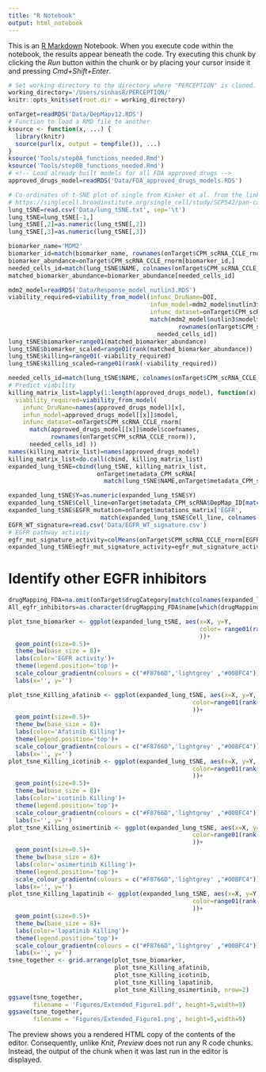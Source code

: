 ```yaml
---
title: "R Notebook"
output: html_notebook
---
```


This is an [R Markdown](http://rmarkdown.rstudio.com) Notebook. When you execute code within the notebook, the results appear beneath the code. 
Try executing this chunk by clicking the *Run* button within the chunk or by placing your cursor inside it and pressing *Cmd+Shift+Enter*. 

```r
# Set working directory to the directory where "PERCEPTION" is cloned.
working_directory='/Users/sinhas8/PERCEPTION/'
knitr::opts_knit$set(root.dir = working_directory)
```
<!-- Plot Figure 1D-E:  -->
<!-- Plot 1D-E represents single cells from cell lines (lung or non-lung) from DepMap-->
```r
onTarget=readRDS('Data/DepMapv12.RDS')
# Function to load a RMD file to another
ksource <- function(x, ...) {
  library(knitr)
  source(purl(x, output = tempfile()), ...)
}
ksource('Tools/step0A_functions_needed.Rmd')
ksource('Tools/step0B_functions_needed.Rmd')
# <!-- Load already built models for all FDA approved drugs -->
approved_drugs_model=readRDS('Data/FDA_approved_drugs_models.RDS')
```
<!-- Load required TSNE mapping information for each single cells -->
```r
# Co-ordinates of t-SNE plot of single from Kinker et al. from the link below
# https://singlecell.broadinstitute.org/single_cell/study/SCP542/pan-cancer-cell-line-heterogeneity#study-download
lung_tSNE=read.csv('Data/lung_tSNE.txt', sep='\t')
lung_tSNE=lung_tSNE[-1,]
lung_tSNE[,2]=as.numeric(lung_tSNE[,2])
lung_tSNE[,3]=as.numeric(lung_tSNE[,3])
```
<!-- Biomarker Preprocessing -->
<!-- TSNE plots -->
```r
biomarker_name='MDM2'
biomarker_id=match(biomarker_name, rownames(onTarget$CPM_scRNA_CCLE_rnorm))
biomarker_abundance=onTarget$CPM_scRNA_CCLE_rnorm[biomarker_id,]
needed_cells_id=match(lung_tSNE$NAME, colnames(onTarget$CPM_scRNA_CCLE_rnorm))
matched_biomarker_abundance=biomarker_abundance[needed_cells_id]

mdm2_model=readRDS('Data/Response_model_nutlin3.RDS')
viability_required=viability_from_model(infunc_DruName=DOI,
                                        infun_model=mdm2_model$nutlin3$model,
                                        infunc_dataset=onTarget$CPM_scRNA_CCLE_rnorm[
                                        match(mdm2_model$nutlin3$model$coefnames, 
                                                rownames(onTarget$CPM_scRNA_CCLE_rnorm)),
                                          needed_cells_id])
lung_tSNE$biomarker=range01(matched_biomarker_abundance)
lung_tSNE$biomarker_scaled=range01(rank(matched_biomarker_abundance))
lung_tSNE$killing=range01(-viability_required)
lung_tSNE$killing_scaled=range01(rank(-viability_required))
```
<!-- Find other EGFR inhibitors -->
<!-- Load The models to Predict Killing -->
```r
needed_cells_id=match(lung_tSNE$NAME, colnames(onTarget$CPM_scRNA_CCLE_rnorm))
# Predict viability
killing_matrix_list=lapply(1:length(approved_drugs_model), function(x) 
  viability_required=viability_from_model(
    infunc_DruName=names(approved_drugs_model)[x],
    infun_model=approved_drugs_model[[x]]$model,
    infunc_dataset=onTarget$CPM_scRNA_CCLE_rnorm[
      match(approved_drugs_model[[x]]$model$coefnames, 
            rownames(onTarget$CPM_scRNA_CCLE_rnorm)),
      needed_cells_id] ))
names(killing_matrix_list)=names(approved_drugs_model)
killing_matrix_list=do.call(cbind, killing_matrix_list)
expanded_lung_tSNE=cbind(lung_tSNE, killing_matrix_list,
                         onTarget$metadata_CPM_scRNA[
                           match(lung_tSNE$NAME,onTarget$metadata_CPM_scRNA$NAME), 10:21])
```
<!-- Other major EGFR inhibitors -->
```r
expanded_lung_tSNE$Y=as.numeric(expanded_lung_tSNE$Y)
expanded_lung_tSNE$Cell_line=onTarget$metadata_CPM_scRNA$DepMap_ID[match(expanded_lung_tSNE$NAME, onTarget$metadata_CPM_scRNA$NAME)]
expanded_lung_tSNE$EGFR_mutation=onTarget$mutations_matrix['EGFR',
                          match(expanded_lung_tSNE$Cell_line, colnames(onTarget$mutations_matrix))]
EGFR_WT_signature=read.csv('Data/EGFR_WT_signature.csv')
# EGFR pathway activity
egfr_mut_signature_activity=colMeans(onTarget$CPM_scRNA_CCLE_rnorm[EGFR_WT_signature$x,])
expanded_lung_tSNE$egfr_mut_signature_activity=egfr_mut_signature_activity[match(expanded_lung_tSNE$NAME, names(egfr_mut_signature_activity))]
```
# Identify other EGFR inhibitors
```r
drugMapping_FDA=na.omit(onTarget$drugCategory[match(colnames(expanded_lung_tSNE), onTarget$drugCategory$name),])
All_egfr_inhibitors=as.character(drugMapping_FDA$name[which(drugMapping_FDA$moa=='EGFR inhibitor')])
```
<!-- Create UMAP-based killing for these drugs -->
```r
plot_tsne_biomarker <- ggplot(expanded_lung_tSNE, aes(x=X, y=Y,
                                                      color= range01(rank(-as.numeric(egfr_mut_signature_activity)))
                                                      ))+
  geom_point(size=0.5)+
  theme_bw(base_size = 8)+
  labs(color='EGFR activity')+
  theme(legend.position='top')+
  scale_colour_gradientn(colours = c("#F8766D",'lightgrey' ,"#00BFC4"))+
  labs(x='', y='')

plot_tsne_Killing_afatinib <- ggplot(expanded_lung_tSNE, aes(x=X, y=Y,
                                                    color=range01(rank(-as.numeric(afatinib)))
                                                    ))+
  geom_point(size=0.5)+
  theme_bw(base_size = 8)+
  labs(color='Afatinib Killing')+
  theme(legend.position='top')+
  scale_colour_gradientn(colours = c("#F8766D",'lightgrey' ,"#00BFC4"))+
  labs(x='', y='')
plot_tsne_Killing_icotinib <- ggplot(expanded_lung_tSNE, aes(x=X, y=Y,
                                                    color=range01(rank(-as.numeric(icotinib)))
                                                    ))+
  geom_point(size=0.5)+
  theme_bw(base_size = 8)+
  labs(color='icotinib Killing')+
  theme(legend.position='top')+
  scale_colour_gradientn(colours = c("#F8766D",'lightgrey' ,"#00BFC4"))+
  labs(x='', y='')
plot_tsne_Killing_osimertinib <- ggplot(expanded_lung_tSNE, aes(x=X, y=Y,
                                                    color=range01(rank(-as.numeric(osimertinib)))
                                                    ))+
  geom_point(size=0.5)+
  theme_bw(base_size = 8)+
  labs(color='osimertinib Killing')+
  theme(legend.position='top')+
  scale_colour_gradientn(colours = c("#F8766D",'lightgrey' ,"#00BFC4"))+
  labs(x='', y='')
plot_tsne_Killing_lapatinib <- ggplot(expanded_lung_tSNE, aes(x=X, y=Y,
                                                    color=range01(rank(-as.numeric(lapatinib)))
                                                    ))+
  geom_point(size=0.5)+
  theme_bw(base_size = 8)+
  labs(color='lapatinib Killing')+
  theme(legend.position='top')+
  scale_colour_gradientn(colours = c("#F8766D",'lightgrey' ,"#00BFC4"))+
  labs(x='', y='')
tsne_together <- grid.arrange(plot_tsne_biomarker,
                              plot_tsne_Killing_afatinib,
                              plot_tsne_Killing_icotinib,
                              plot_tsne_Killing_lapatinib,
                              plot_tsne_Killing_osimertinib, nrow=2)
ggsave(tsne_together,
       filename = 'Figures/Extended_Figure1.pdf', height=5,width=9)
ggsave(tsne_together,
       filename = 'Figures/Extended_Figure1.png', height=5,width=9)
```

The preview shows you a rendered HTML copy of the contents of the editor. Consequently, unlike *Knit*, *Preview* does not run any R code chunks. Instead, the output of the chunk when it was last run in the editor is displayed.
